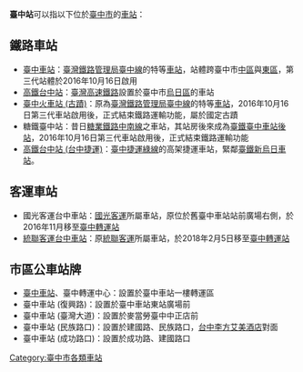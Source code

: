 '''臺中站'''可以指以下位於[[臺中市|臺中市]]的[[車站|車站]]：

== 鐵路車站 ==
*[[臺中車站|臺中車站]]：[[臺灣鐵路管理局|臺灣鐵路管理局]][[臺中線|臺中線]]的特等[[鐵路車站|車站]]，站體跨臺中市[[中區_(臺中市)|中區]]與[[東區_(臺中市)|東區]]，第三代站體於2016年10月16日啟用
*[[高鐵台中站|高鐵台中站]]：[[台灣高速鐵路|臺灣高速鐵路]]設置於臺中市[[烏日區|烏日區]]的車站
*[[臺中火車站_(古蹟)|臺中火車站 (古蹟)]]：原為[[臺灣鐵路管理局|臺灣鐵路管理局]][[臺中線|臺中線]]的特等[[鐵路車站|車站]]，2016年10月16日第三代車站啟用後，正式結束鐵路運輸功能，屬於國定古蹟
*糖鐵臺中站：昔日[[糖業鐵路|糖業鐵路]][[中南線|中南線]]之車站，其站房後來成為[[臺中火車站_(古蹟)#舊後站|臺鐵臺中車站後站]]，2016年10月16日第三代車站啟用後，正式結束鐵路運輸功能
*[[高鐵台中站_(台中捷運)|高鐵台中站 (台中捷運)]]：[[臺中捷運綠線|臺中捷運綠線]]的高架捷運車站，緊鄰[[臺鐵|臺鐵]][[新烏日車站|新烏日車站]]。

== 客運車站 ==
*國光客運台中車站：[[國光客運|國光客運]]所屬車站，原位於舊臺中車站站前廣場右側，於2016年11月移至[[臺中轉運站_(國光客運)|臺中轉運站]]
*[[統聯客運台中車站|統聯客運台中車站]]：原[[統聯客運|統聯客運]]所屬車站，於2018年2月5日移至[[臺中轉運站_(國光客運)|臺中轉運站]]

== 市區公車站牌 ==
*[[臺中車站_(公車站)|臺中車站]]、臺中轉運中心：設置於臺中車站一樓轉運區
*臺中車站 (復興路)：設置於臺中車站東站廣場前
*臺中車站 (臺灣大道)：設置於麥當勞臺中中正店前
*臺中車站 (民族路口)：設置於建國路、民族路口，[[台中李方艾美酒店|台中李方艾美酒店]]對面
*臺中車站 (成功路口)：設置於成功路、建國路口


{{disambig|Cat=三字車站名消歧義}}

[[Category:臺中市各類車站|Category:臺中市各類車站]]